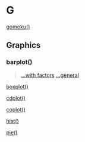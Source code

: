 # G {-}

[gomoku()](https://linkedin-learning.pxf.io/rweekly_fun)

## Graphics {-}

### barplot()

> [...with factors](https://linkedin-learning.pxf.io/rweekly_factor) [...general](https://linkedin-learning.pxf.io/rweekly_barplot)

[boxplot()](https://linkedin-learning.pxf.io/rweekly_boxplot)

[cdplot()](https://linkedin-learning.pxf.io/rweekly_cdplot)

[coplot()](https://linkedin-learning.pxf.io/rweekly_coplot)

[hist()](linkedin-learning.pxf.io/rweekly_histogram)

[pie()](linkedin-learning.pxf.io/rweekly_piechart)